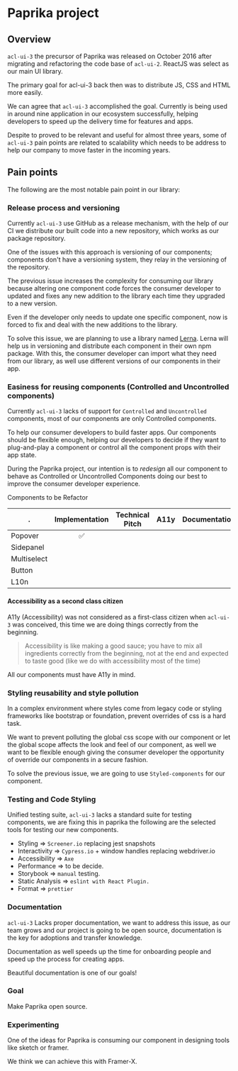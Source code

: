 # Paprika project

## Overview

`acl-ui-3` the precursor of Paprika was released on October 2016 after migrating and refactoring the code base of `acl-ui-2`. ReactJS was select as our main UI library.

The primary goal for acl-ui-3 back then was to distribute JS, CSS and HTML more easily.

We can agree that `acl-ui-3` accomplished the goal. Currently is being used in around nine application in our ecosystem successfully, helping developers to speed up the delivery time for features and apps.

Despite to proved to be relevant and useful for almost three years, some of `acl-ui-3` pain points are related to scalability which needs to be address to help our company to move faster in the incoming years.

## Pain points

The following are the most notable pain point in our library:

### Release process and versioning

Currently `acl-ui-3` use GitHub as a release mechanism, with the help of our CI we distribute our built code into a new repository, which works as our package repository.

One of the issues with this approach is versioning of our components; components don't have a versioning system, they relay in the versioning of the repository.

The previous issue increases the complexity for consuming our library because altering one component code forces the consumer developer to updated and fixes any new addition to the library each time they upgraded to a new version.

Even if the developer only needs to update one specific component, now is forced to fix and deal with the new additions to the library.

To solve this issue, we are planning to use a library named [Lerna](https://github.com/lerna/lerna). Lerna will help us in versioning and distribute each component in their own npm package.
With this, the consumer developer can import what they need from our library, as well use different versions of our components in their app.

### Easiness for reusing components (Controlled and Uncontrolled components)

Currently `acl-ui-3` lacks of support for `Controlled` and `Uncontrolled` components, most of our components are only Controlled components.

To help our consumer developers to build faster apps. Our components should be flexible enough, helping our developers to decide if they want to plug-and-play a component or control all the component props with their app state.

During the Paprika project, our intention is to _redesign_ all our component to behave as Controlled or Uncontrolled Components doing our best to improve the consumer developer experience.

Components to be Refactor

| .           | Implementation | Technical Pitch | A11y | Documentation |
| ----------- | :------------: | :-------------: | :--: | :-----------: |
| Popover     |       ✅       |                 |      |               |
| Sidepanel   |                |                 |      |               |
| Multiselect |                |                 |      |               |
| Button      |                |                 |      |               |
| L10n        |                |                 |      |               |

#### Accessibility as a second class citizen

A11y (Accessibility) was not considered as a first-class citizen when `acl-ui-3` was conceived, this time we are doing things correctly from the beginning.

> Accessibility is like making a good sauce; you have to mix all ingredients correctly from the beginning, not at the end and expected to taste good (like we do with accessibility most of the time)

All our components must have A11y in mind.

### Styling reusability and style pollution

In a complex environment where styles come from legacy code or styling frameworks like bootstrap or foundation, prevent overrides of css is a hard task.

We want to prevent polluting the global css scope with our component or let the global scope affects the look and feel of our component, as well we want to be flexible enough giving the consumer developer the opportunity of override our components in a secure fashion.

To solve the previous issue, we are going to use `Styled-components` for our component.

### Testing and Code Styling

Unified testing suite, `acl-ui-3` lacks a standard suite for testing components, we are fixing this in paprika the following are the selected tools for testing our new components.

- Styling => `Screener.io` replacing jest snapshots
- Interactivity => `Cypress.io` + window handles replacing webdriver.io
- Accessibility => `Axe`
- Performance => to be decide.
- Storybook => `manual` testing.
- Static Analysis => `eslint with React Plugin.`
- Format => `prettier`

### Documentation

`acl-ui-3` Lacks proper documentation, we want to address this issue, as our team grows and our project is going to be open source, documentation is the key for adoptions and transfer knowledge.

Documentation as well speeds up the time for onboarding people and speed up the process for creating apps.

Beautiful documentation is one of our goals!

### Goal

Make Paprika open source.

### Experimenting

One of the ideas for Paprika is consuming our component in designing tools like sketch or framer.

We think we can achieve this with Framer-X.
